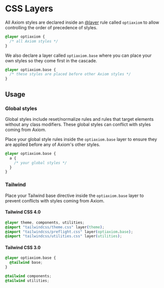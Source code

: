 # CSS Layers

All Axiom styles are declared inside an [@layer](https://developer.mozilla.org/en-US/docs/Web/CSS/@layer) rule called `optiaxiom` to allow controlling the order of precedence of styles.

```css
@layer optiaxiom {
  /* all Axiom styles */
}
```

We also declare a layer called `optiaxiom.base` where you can place your own styles so they come first in the cascade.

```css
@layer optiaxiom.base {
  /* these styles are placed before other Axiom styles */
}
```

## Usage

### Global styles

Global styles include reset/normalize rules and rules that target elements without any class modifiers. These global styles can conflict with styles coming from Axiom.

Place your global style rules inside the `optiaxiom.base` layer to ensure they are applied before any of Axiom's other styles.

```css {1,5}
@layer optiaxiom.base {
  a {
    /* your global styles */
  }
}
```

### Tailwind

Place your Tailwind base directive inside the `optiaxiom.base` layer to prevent conflicts with styles coming from Axiom.

#### Tailwind CSS 4.0

```css {3}
@layer theme, components, utilities;
@import "tailwindcss/theme.css" layer(theme);
@import "tailwindcss/preflight.css" layer(optiaxiom.base);
@import "tailwindcss/utilities.css" layer(utilities);
```

#### Tailwind CSS 3.0

```css {1-3}
@layer optiaxiom.base {
  @tailwind base;
}

@tailwind components;
@tailwind utilities;
```
